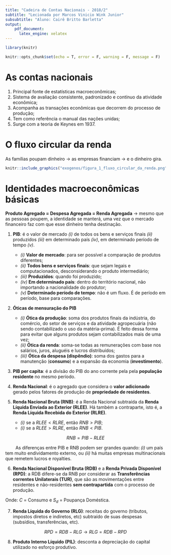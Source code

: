 ```yaml
---
title: "Cadeira de Contas Nacionais - 2018/2"
subtitle: "Lecionada por Marcos Vinicio Wink Junior"
subsubtitle: "Aluno: Cairê Britto Barletta"
output:
    pdf_document:
      latex_engine: xelatex
---
```


```r
library(knitr)

knitr::opts_chunk$set(echo = T, error = F, warning = F, message = F)
```

# As contas nacionais

1. Principal fonte de estatísticas macroeconômicas;<br>
2. Sistema de avaliação consistente, padronizado e contínuo da atividade econômica;<br>
3. Acompanha as transações econômicas que decorrem do processo de produção;<br>
4. Tem como referência o manual das nações unidas;<br>
5. Surge com a teoria de Keynes em 1937.

# O fluxo circular da renda

As famílias poupam dinheiro $\rightarrow$ as empresas financiam $\rightarrow$ e o dinheiro gira.

\begin{center}
\emph{Figura 1}
\end{center}

```r
knitr::include_graphics("exogenos/figura_1_fluxo_circular_da_renda.png")
```

# Identidades macroeconômicas básicas

**Produto Agregado = Despesa Agregada = Renda Agregada** $\rightarrow$ mesmo que as pessoas poupem, a identidade se manterá, uma vez que o mercado financeiro faz com que esse dinheiro tenha destinação.

1. **PIB**: é o valor de mercado *(i)* de todos os bens e serviços finais *(ii)* produzidos *(iii)* em determinado país *(iv)*, em determinado período de tempo *(v)*.
    + *(i)* **Valor de mercado**: para ser possível a comparação de produtos diferentes;
    + *(ii)* **Todos bens e serviços finais**: que sejam legais e computacionados, desconsiderando o produto intermediário;
    + *(iii)* **Produzidos**: quando foi produzido;
    + *(iv)* **Em determinado país**: dentro do território nacional, não importando a nacionalidade do produtor;
    + *(v)* **Determinado período de tempo**: não é um fluxo. É de período em período, base para comparações.

2. **Óticas de mensuração do PIB**
    + *(i)* **Ótica da produção**: soma dos produtos finais da indústria, do comércio, do setor de serviços e da atividade agropecuária (não sendo contabilizado o uso da matéria-prima). É feito dessa forma para evitar que alguns produtos sejam contabilizados mais de uma vez;
    + *(ii)* **Ótica da renda**: soma-se todas as remunerações com base nos salários, juros, aluguéis e lucros distribuídos;
    + *(iii)* **Ótica da despesa (dispêndio)**: soma dos gastos para a manutenção (**consumo**) e a expansão da economia (**investimento**).
    
3. **PIB per capita**: é a divisão do PIB do ano corrente pela pela **população residente** no mesmo período.

4. **Renda Nacional**: é o agregado que considera o **valor adicionado** gerado pelos fatores de produção de **propriedade de residentes**.

5. **Renda Nacional Bruta (RNB)**: é a Renda Nacional subtraída da **Renda Líquida Enviada ao Exterior (RLEE)**. Há também a contraparte, isto é, a **Renda Líquida Recebida do Exterior (RLRE)**.
    + *(i)* se a $RLEE < RLRE$, então $RNB > PIB$;
    + *(i)* se a $RLEE > RLRE$, então $RNB < PIB$.
    
$$RNB = PIB - RLEE$$

&emsp;&emsp; As diferenças entre PIB e RNB podem ser grandes quando: *(i)* um país tem muito endividamento externo, ou *(ii)* há muitas empresas multinacionais que remetem lucros e royalties.

6. **Renda Nacional Disponível Bruta (RDB)** e a **Renda Privada Disponível (RPD)**: a RDB difere-se da RNB por considerar as **Transferências correntes Unilaterais (TUR)**, que são as movimentações entre residentes e não-residentes **sem contrapartida** com o processo de produção.

\begin{center}
$RDB = RNB + TUR$, em que $RDB = C + S_d$
\end{center}


Onde: $C$ = Consumo e $S_d$ = Poupança Doméstica.

\begin{center}
$RNB = RDB - TUR \rightarrow PIB = RDB + RLEE - Saldo_{TUR}$
\end{center}

7. **Renda Líquida do Governo (RLG)**: receitas do governo (tributos, impostos diretos e indiretos, etc) subtraído de suas despesas (subsídios, transferências, etc).

$$RPD = RDB - RLG \rightarrow RLG = RDB - RPD$$

8. **Produto Interno Líquido (PIL)**: desconta a depreciação do capital utilizado no esforço produtivo.

\begin{center}
$PIL = PIB$ - Depreciação
\end{center}